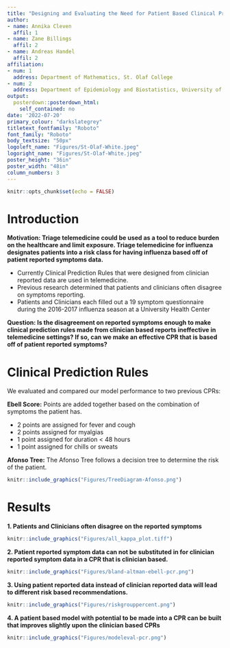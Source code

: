 ```yaml
---
title: "Designing and Evaluating the Need for Patient Based Clinical Prediction Rules for Influenza Triage Telemedicine"
author:
- name: Annika Cleven
  affil: 1
- name: Zane Billings
  affil: 2
- name: Andreas Handel
  affil: 2
affiliation:
- num: 1
  address: Department of Mathematics, St. Olaf College
- num: 2
  address: Department of Epidemiology and Biostatistics, University of Georgia
output:
  posterdown::posterdown_html:
    self_contained: no
date: '2022-07-20'
primary_colour: "darkslategrey"
titletext_fontfamily: "Roboto"
font_family: "Roboto"
body_textsize: "50px"
logoleft_name: "Figures/St-Olaf-White.jpeg"
logoright_name: "Figures/St-Olaf-White.jpeg"
poster_height: "36in"
poster_width: "48in"
column_numbers: 3
---
```

```r
knitr::opts_chunk$set(echo = FALSE)
```

# Introduction

**Motivation: Triage telemedicine could be used as a tool to reduce burden on the healthcare and limit exposure. Triage telemedicine for influenza designates patients into a risk class for having influenza based off of patient reported symptoms data.**

* Currently Clinical Prediction Rules that were designed from clinician reported data are used in telemedicine. 
* Previous research determined that patients and clinicians often disagree on symptoms reporting.
* Patients and Clinicians each filled out a 19 symptom questionnaire during the 2016-2017 influenza season at a University Health Center 

**Question:  Is the disagreement on reported symptoms enough to make clinical prediction rules made from clinician based reports ineffective in telemedicine settings?  If so, can we make an effective CPR that is based off of patient reported symptoms? **

# Clinical Prediction Rules 

We evaluated and compared our model performance to two previous CPRs:

**Ebell Score:** Points are added together based on the combination of symptoms the patient has. 

* 2 points are assigned for fever and cough
* 2 points assigned for myalgias
* 1 point assigned for duration < 48 hours
* 1 point assigned for chills or sweats  

**Afonso Tree:** The Afonso Tree follows a decision tree to determine the risk of the patient.

```r
knitr::include_graphics("Figures/TreeDiagram-Afonso.png")
```

# Results

**1. Patients and Clinicians often disagree on the reported symptoms ** 

```r
knitr::include_graphics("Figures/all_kappa_plot.tiff")
```

**2. Patient reported symptom data can not be substituted in for clinician reported symptom data in a CPR that is clinician based. **

```r
knitr::include_graphics("Figures/bland-altman-ebell-pcr.png")
```

**3. Using patient reported data instead of clinician reported data will lead to different risk based recommendations. ** 

```r
knitr::include_graphics("Figures/riskgrouppercent.png")
```

**4. A patient based model with potential to be made into a CPR can be built that improves slightly upon the clinician based CPRs**

```r
knitr::include_graphics("Figures/modeleval-pcr.png")
```

  
